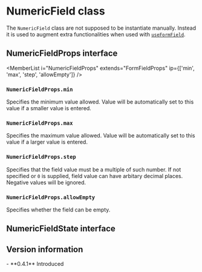 <Module name="zeta-dom-react" />

# NumericField class

The `NumericField` class are not supposed to be instantiate manually. Instead it is used to
augment extra functionalities when used with [`useFormField`](:).

<ImportHint
    name="NumericField"
    module="zeta-dom-react"
    require="NumericField"
    global="zeta.react.NumericField"
    expanded />

<MemberList i="NumericField" />

## NumericFieldProps interface

<MemberList
    i="NumericFieldProps"
    extends="FormFieldProps"
    ip={['min', 'max', 'step', 'allowEmpty']} />

### `NumericFieldProps.min`

Specifies the minimum value allowed.
Value will be automatically set to this value if a smaller value is entered.

### `NumericFieldProps.max`

Specifies the maximum value allowed.
Value will be automatically set to this value if a larger value is entered.

### `NumericFieldProps.step`

Specifies that the field value must be a multiple of such number.
If not specified or `0` is supplied, field value can have arbitary decimal places. Negative values will be ignored.

### `NumericFieldProps.allowEmpty`

Specifies whether the field can be empty.

## NumericFieldState interface

<MemberList
    i="NumericFieldState"
    extends="FormFieldState"
/>

## Version information

<VersionTimeline module="zeta-dom-react">
- **0.4.1** Introduced
</VersionTimeline>
